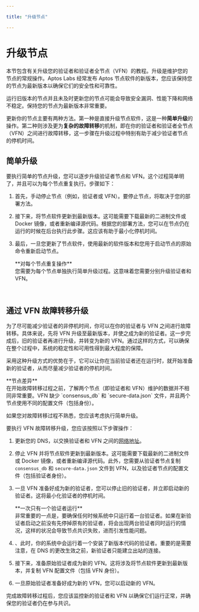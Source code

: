 ```yaml
---

title: "升级节点"

---
```



# 升级节点

本节包含有关升级您的验证者和验证者全节点（VFN）的教程。升级是维护您的节点的常规操作。Aptos Labs 经常发布 Aptos 节点软件的新版本，您应该保持您的节点为最新版本以确保它们的安全性和可靠性。

<Callout type="warning">
运行旧版本的节点并且未及时更新您的节点可能会导致安全漏洞、性能下降和网络不稳定。保持您的节点为最新版本非常重要。
</Callout>

更新你的节点主要有两种方法。第一种是直接升级节点软件，这是一种**简单升级**的操作。第二种则涉及更为**复杂的故障转移**的机制，即在你的验证者和验证者全节点（VFN）之间进行故障转移，这一步骤在升级过程中特别有助于减少验证者节点的停机时间。

## 简单升级

要执行简单的节点升级，您可以逐步升级验证者节点和 VFN。这个过程简单明了，并且可以为每个节点重复执行。步骤如下：

1. 首先，手动停止节点（例如，验证者或 VFN）。要停止节点，将取决于您的部署方法。
2. 接下来，将节点软件更新到最新版本。这可能需要下载最新的二进制文件或 Docker 镜像，或者重新编译源代码。根据您的部署方法，您可以在节点仍在运行的时候在后台执行此步骤。这应该有助于最小化停机时间。
3. 最后，一旦您更新了节点软件，使用最新的软件版本和您用于启动节点的原始命令重新启动节点。

   <Callout type="info">
   **对每个节点重复操作**<br />
   您需要为每个节点单独执行简单升级过程。这意味着您需要分别升级验证者和 VFN。
   </Callout>

<br />

## 通过 VFN 故障转移升级

为了尽可能减少验证者的非停机时间，你可以在你的验证者与 VFN 之间进行故障转移。具体来说，先将 VFN 升级至最新版本，并使之成为新的验证者。这一步完成后，旧的验证者再进行升级，并转变为新的 VFN。通过这样的方式，可以确保在整个过程中，系统的稳定性和可用性得到最大程度的保障。

采用这种升级方式的优势在于，它可以让你在当前验证者还在运行时，就开始准备新的验证者，从而尽量减少验证者的停机时间。

<Callout type="warning">
**节点差异**<br />
在开始故障转移过程之前，了解两个节点（即验证者和 VFN）维护的数据并不相同非常重要。VFN 缺少 `consensus_db` 和 `secure-data.json` 文件，并且两个节点使用不同的配置文件（包括身份）。

如果您对故障转移过程不熟悉，您应该考虑执行简单升级。
</Callout>

要执行 VFN 故障转移升级，您应该按照以下步骤操作：

1. 更新您的 DNS，以交换验证者和 VFN 之间的[网络地址](../../validator-node/connect-nodes/connect-to-aptos-network#3-更新链上网络地址)。
2. 停止 VFN 并将节点软件更新到最新版本。这可能需要下载最新的二进制文件或 Docker 镜像，或者重新编译源代码。此外，您需要从验证者节点复制 `consensus_db` 和 `secure-data.json` 文件到 VFN，以及验证者节点的配置文件（包括验证者身份）。
3. 一旦 VFN 准备好成为新的验证者，您可以停止旧的验证者，并立即启动新的验证者。这将最小化验证者的停机时间。

   <Callout type="warning">
   **一次只有一个验证者运行** <br />
   非常重要的一点是，要确保任何时候系统中只运行着一台验证者。如果在新验证者启动之前没有先停掉原有的验证者，将会出现两台验证者同时运行的情况，这样的状况会导致节点共识失败，进而引发性能问题。
   </Callout>

4. 、此时，你的系统中会运行着一个安装了新版本代码的验证者。重要的是需要注意，在 DNS 的更改生效之前，新验证者只能建立出站的连接。
5. 接下来，准备原始验证者成为新的 VFN。这将涉及将节点软件更新到最新版本，并复制 VFN 配置文件（包括 VFN 身份）。
6. 一旦原始验证者准备好成为新的 VFN，您可以启动新的 VFN。

<Callout type="info">
完成故障转移过程后，您应该监控新的验证者和 VFN 以确保它们运行正常，并确保您的验证者仍在参与共识。
</Callout>
